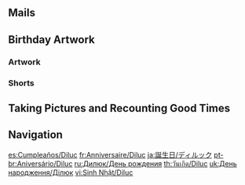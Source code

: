 {{Birthday Intro}}

==Mails==
{{Mails by Category Table|Diluc Birthday Mails|noheader=1}}

==Birthday Artwork==
===Artwork===
{{Artwork by Category Table
|Character Birthday Artwork
|category = Diluc Birthday Artwork
|header = Diluc's Birthday Artwork
}}

===Shorts===
{{Artwork by Category Table
|Character Shorts
|category = Diluc Birthday Artwork
|header = Diluc's Birthday Shorts
}}

==Taking Pictures and Recounting Good Times==
{{Transclude|Taking Pictures and Recounting Good Times/Diluc|Stories|main=1|top=1}}

==Navigation==
{{Character Navbox|Birthday}}

[[es:Cumpleaños/Diluc]]
[[fr:Anniversaire/Diluc]]
[[ja:誕生日/ディルック]]
[[pt-br:Aniversário/Diluc]]
[[ru:Дилюк/День рождения]]
[[th:วันเกิด/Diluc]]
[[uk:День народження/Ділюк]]
[[vi:Sinh Nhật/Diluc]]